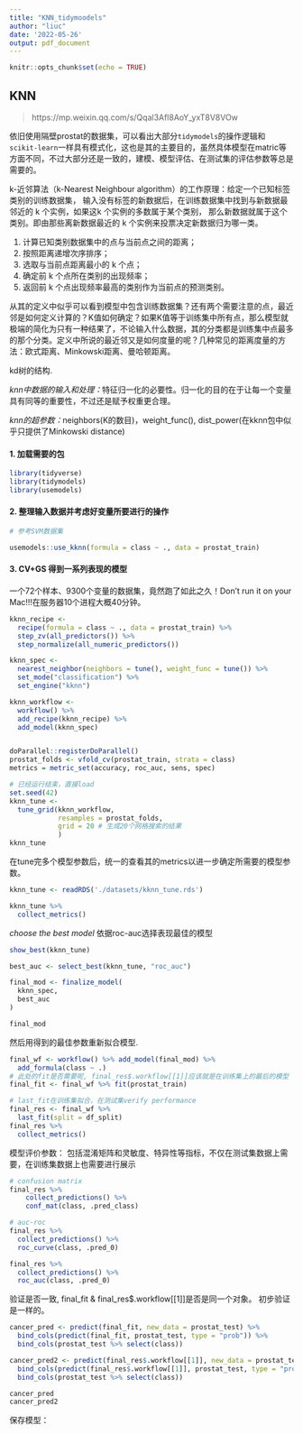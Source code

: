 ```yaml
---
title: "KNN_tidymoodels"
author: "liuc"
date: '2022-05-26'
output: pdf_document
---
```


```r
knitr::opts_chunk$set(echo = TRUE)
```

## KNN

> https://mp.weixin.qq.com/s/Qqal3Afl8AoY_yxT8V8VOw


依旧使用隔壁prostat的数据集，可以看出大部分`tidymodels`的操作逻辑和`scikit-learn`一样具有模式化，这也是其的主要目的，虽然具体模型在matric等方面不同，不过大部分还是一致的，建模、模型评估、在测试集的评估参数等总是需要的。

k-近邻算法（k-Nearest Neighbour algorithm）的工作原理：给定一个已知标签类别的训练数据集， 输入没有标签的新数据后，在训练数据集中找到与新数据最邻近的 k 个实例，如果这k 个实例的多数属于某个类别， 那么新数据就属于这个类别。即由那些离新数据最近的 k 个实例来投票决定新数据归为哪一类。

1. 计算已知类别数据集中的点与当前点之间的距离；
2. 按照距离递增次序排序；
3. 选取与当前点距离最小的 k 个点；
4. 确定前 k 个点所在类别的出现频率；
5. 返回前 k 个点出现频率最高的类别作为当前点的预测类别。


从其的定义中似乎可以看到模型中包含训练数据集？还有两个需要注意的点，最近邻是如何定义计算的？K值如何确定？如果K值等于训练集中所有点，那么模型就极端的简化为只有一种结果了，不论输入什么数据，其的分类都是训练集中点最多的那个分类。定义中所说的最近邻又是如何度量的呢？几种常见的距离度量的方法：欧式距离、Minkowski距离、曼哈顿距离。

kd树的结构.


*knn中数据的输入和处理：*特征归一化的必要性。归一化的目的在于让每一个变量具有同等的重要性，不过还是赋予权重更合理。


*knn的超参数：*neighbors(K的数目)，weight_func(), dist_power(在kknn包中似乎只提供了Minkowski distance)


#### 1. 加载需要的包
```r
library(tidyverse)
library(tidymodels)
library(usemodels)
```


#### 2. 整理输入数据并考虑好变量所要进行的操作

```r
# 参考SVM数据集

usemodels::use_kknn(formula = class ~ ., data = prostat_train)
```



#### 3. CV+GS 得到一系列表现的模型

一个72个样本、9300个变量的数据集，竟然跑了如此之久！Don't run it on your Mac!!!在服务器10个进程大概40分钟。

```r
kknn_recipe <- 
  recipe(formula = class ~ ., data = prostat_train) %>% 
  step_zv(all_predictors()) %>% 
  step_normalize(all_numeric_predictors()) 

kknn_spec <- 
  nearest_neighbor(neighbors = tune(), weight_func = tune()) %>% 
  set_mode("classification") %>% 
  set_engine("kknn") 

kknn_workflow <- 
  workflow() %>% 
  add_recipe(kknn_recipe) %>% 
  add_model(kknn_spec) 


doParallel::registerDoParallel()
prostat_folds <- vfold_cv(prostat_train, strata = class)
metrics = metric_set(accuracy, roc_auc, sens, spec)


```

```r
# 已经运行结束，直接load
set.seed(42)
kknn_tune <-
  tune_grid(kknn_workflow, 
            resamples = prostat_folds, 
            grid = 20 # 生成20个网格搜索的结果
            )
kknn_tune
```

在tune完多个模型参数后，统一的查看其的metrics以进一步确定所需要的模型参数。
```r
kknn_tune <- readRDS('./datasets/kknn_tune.rds')

kknn_tune %>% 
  collect_metrics()
```


*choose the best model*
依据roc-auc选择表现最佳的模型
```r
show_best(kknn_tune)

best_auc <- select_best(kknn_tune, "roc_auc")

final_mod <- finalize_model(
  kknn_spec,
  best_auc
)

final_mod
```


然后用得到的最佳参数重新拟合模型.
```r
final_wf <- workflow() %>% add_model(final_mod) %>% 
  add_formula(class ~ .)
# 此处的fit是否需要呢, final_res$.workflow[[1]]应该就是在训练集上的最后的模型
final_fit <- final_wf %>% fit(prostat_train)


```

```r
# last_fit在训练集拟合，在测试集verify performance
final_res <- final_wf %>%
  last_fit(split = df_split)
final_res %>% 
  collect_metrics()
```



模型评价参数：
包括混淆矩阵和灵敏度、特异性等指标，不仅在测试集数据上需要，在训练集数据上也需要进行展示
```r
# confusion matrix
final_res %>%
    collect_predictions() %>%
    conf_mat(class, .pred_class)

# auc-roc
final_res %>%
  collect_predictions() %>%
  roc_curve(class, .pred_0)

final_res %>%
  collect_predictions() %>%
  roc_auc(class, .pred_0)

```


验证是否一致, final_fit & final_res$.workflow[[1]]是否是同一个对象。
初步验证是一样的。
```r
cancer_pred <- predict(final_fit, new_data = prostat_test) %>%
  bind_cols(predict(final_fit, prostat_test, type = "prob")) %>%
  bind_cols(prostat_test %>% select(class))

cancer_pred2 <- predict(final_res$.workflow[[1]], new_data = prostat_test) %>%
  bind_cols(predict(final_res$.workflow[[1]], prostat_test, type = "prob")) %>%
  bind_cols(prostat_test %>% select(class))

cancer_pred
cancer_pred2
```


保存模型：
```r

```








